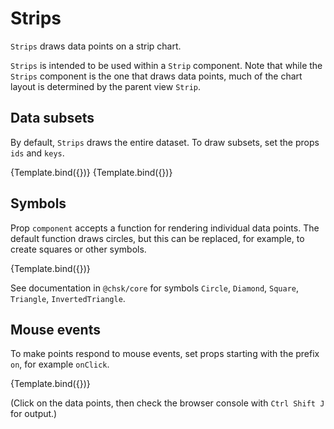 
# Strips

<Meta title="Addons/Band/Strips" />

`Strips` draws data points on a strip chart.

`Strips` is intended to be used within a `Strip` component. Note that while the `Strips` component is the one that draws data points, much of the chart layout is determined by the parent view `Strip`.

<ArgsTable of={Strips} />

## Data subsets

By default, `Strips` draws the entire dataset. To draw subsets, set the props `ids` and `keys`.

<Canvas>
    <Story
        name="selected ids"
        args={{
            ids: ['alpha'],
            symbolStyle: { strokeWidth: 1, stroke: '#222222' },
        }}
        component={Strips}
        decorators={[ChartStripDecorator]}
    >
        {Template.bind({})}
    </Story>
    <Story
        name="selected keys"
        args={{
            keys: ['x'],
            symbolStyle: { strokeWidth: 1, stroke: '#222222' },
        }}
        component={Strips}
        decorators={[ChartStripDecorator]}
    >
        {Template.bind({})}
    </Story>
</Canvas>

## Symbols

Prop `component` accepts a function for rendering individual data points. The default function draws circles, but this can be replaced, for example, to create squares or other symbols.

<Canvas>
    <Story
        name="symbols"
        args={{
            component: Square,
            symbolStyle: { strokeWidth: 1, stroke: '#222222' },
        }}
        component={Strips}
        decorators={[ChartStripDecorator]}
    >
        {Template.bind({})}
    </Story>
</Canvas>

See documentation in `@chsk/core` for symbols `Circle`, `Diamond`, `Square`, `Triangle`, `InvertedTriangle`.

## Mouse events

To make points respond to mouse events, set props starting with the prefix `on`, for example `onClick`.

<Canvas>
    <Story
        name="mouse click"
        args={{ onClick: onStripsClick }}
        component={Strips}
        decorators={[ChartStripDecorator]}
    >
        {Template.bind({})}
    </Story>
</Canvas>

(Click on the data points, then check the browser console with `Ctrl Shift J` for output.)
